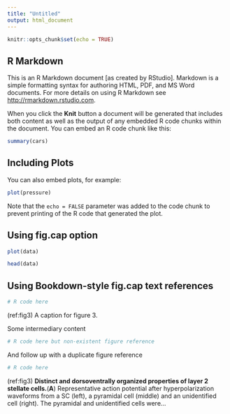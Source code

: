 ```yaml
---
title: "Untitled"
output: html_document
---
```


```r
knitr::opts_chunk$set(echo = TRUE)
```

## R Markdown

This is an R Markdown document [as created by RStudio]. Markdown is a simple formatting syntax for authoring HTML, PDF, and MS Word documents. For more details on using R Markdown see <http://rmarkdown.rstudio.com>.

When you click the **Knit** button a document will be generated that includes both content as well as the output of any embedded R code chunks within the document. You can embed an R code chunk like this:

```r
summary(cars)
```

## Including Plots

You can also embed plots, for example:

```r
plot(pressure)
```

Note that the `echo = FALSE` parameter was added to the code chunk to prevent printing of the R code that generated the plot.

## Using fig.cap option

```r
plot(data)
```

```r
head(data)
```

## Using Bookdown-style fig.cap text references

```r
# R code here
```

(ref:fig3) A caption for figure 3.

Some intermediary content

```r
# R code here but non-existent figure reference
```

And follow up with a duplicate figure reference

```r
# R code here
```

(ref:fig3) **Distinct and dorsoventrally organized properties of layer 2 stellate cells.**(**A**) Representative action potential after hyperpolarization waveforms from a SC (left), a pyramidal cell (middle) and an unidentified cell (right). The pyramidal and unidentified cells were...
